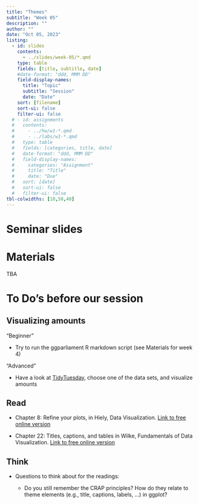 ```yaml
---
title: "Themes"
subtitle: "Week 05"
description: ""
author: ""
date: "Oct 05, 2023"
listing:
  - id: slides
    contents:
      - ../slides/week-05/*.qmd
    type: table
    fields: [title, subtitle, date]
    #date-format: "ddd, MMM DD"
    field-display-names:
      title: "Topic"
      subtitle: "Session"
      date: "Date"
    sort: [filename]
    sort-ui: false
    filter-ui: false
  # - id: assignments
  #   contents:
  #     - ../hw/w1-*.qmd
  #     - ../labs/w1-*.qmd
  #   type: table
  #   fields: [categories, title, date]
  #   date-format: "ddd, MMM DD"
  #   field-display-names:
  #     categories: "Assignment"
  #     title: "Title"
  #     date: "Due"
  #   sort: [date]
  #   sort-ui: false
  #   filter-ui: false
tbl-colwidths: [10,50,40]
---
```


# Seminar slides

::: {#slides}
:::

# Materials

TBA

# To Do's before our session

::: panel-tabset
## Visualizing amounts 

"Beginner"

-   Try to run the ggparliament R markdown script (see Materials for week 4)

"Advanced"

-   Have a look at [TidyTuesday](https://github.com/rfordatascience/tidytuesday), choose one of the data sets, and visualize amounts

## Read

-   Chapter 8: Refine your plots, in Hiely, Data Visualization. [Link to free online version](https://socviz.co/refineplots.html)

```{=html}
<!-- -->
```
-   Chapter 22: Titles, captions, and tables in Wilke, Fundamentals of Data Visualization. [Link to free online version](https://clauswilke.com/dataviz/figure-titles-captions.html)

## Think

-   Questions to think about for the readings:

    -   Do you still remember the CRAP principles? How do they relate to theme elements (e.g., title, captions, labels, ...) in ggplot?
:::

